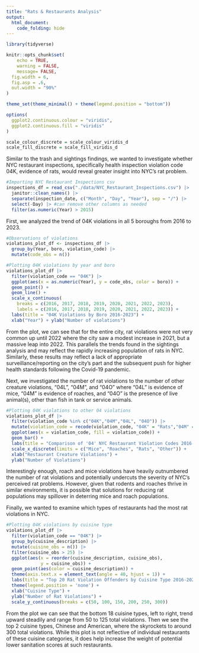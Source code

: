 ```yaml
---
title: "Rats & Restaurants Analysis"
output: 
  html_document:
    code_folding: hide
---
```


```r
library(tidyverse)

knitr::opts_chunk$set(
	echo = TRUE,
	warning = FALSE,
	message= FALSE,
  fig.width = 6,
  fig.asp = .6,
  out.width = "90%"
)

theme_set(theme_minimal() + theme(legend.position = "bottom"))

options(
  ggplot2.continuous.colour = "viridis",
  ggplot2.continuous.fill = "viridis"
)

scale_colour_discrete = scale_colour_viridis_d
scale_fill_discrete = scale_fill_viridis_d
```

Similar to the trash and sightings findings, we wanted to investigate whether NYC restaurant inspections, specifically health inspection violation code 04K, evidence of rats, would reveal greater insight into NYC's rat problem. 

```r
#Importing NYC Restaurant Inspections csv
inspections_df = read_csv("./data/NYC_Restaurant_Inspections.csv") |>
  janitor::clean_names() |>
  separate(inspection_date, c("Month", "Day", "Year"), sep = "/") |>
  select(-Day) |> #can remove other columns as needed
  filter(as.numeric(Year) > 2015)
```

First, we analyzed the trend of 04K violations in all 5 boroughs from 2016 to 2023.

```r
#Observations of violations
violations_plot_df <- inspections_df |>
  group_by(Year, boro, violation_code) |>
  mutate(code_obs = n())

#Plotting 04K violations by year and boro
violations_plot_df |>
  filter(violation_code == "04K") |>
  ggplot(aes(x = as.numeric(Year), y = code_obs, color = boro)) +
  geom_point() +
  geom_line() +
  scale_x_continuous(
    breaks = c(2016, 2017, 2018, 2019, 2020, 2021, 2022, 2023), 
    labels = c(2016, 2017, 2018, 2019, 2020, 2021, 2022, 2023)) +
  labs(title = "04K Violations by Boro 2016-2023") +
  xlab("Year") + ylab("Number of violations")
```

From the plot, we can see that for the entire city, rat violations were not very common up until 2022 where the city saw a modest increase in 2021, but a massive leap into 2022. This parallels the trends found in the sightings analysis and may reflect the rapidly increasing population of rats in NYC. Similarly, these results may reflect a lack of appropriate surveillance/reporting on the city's part and the subsequent push for higher health standards following the Covid-19 pandemic.

Next, we investigated the number of rat violations to the number of other creature violations, "04L", "04M", and "04O" where "04L" is evidence of mice, "04M" is evidence of roaches, and "04O" is the presence of live animal(s), other than fish in tank or service animals.

```r
#Plotting 04K violations to other 04 violations
violations_plot_df |>
  filter(violation_code %in% c("04K","04M","04L", "04O")) |>
  mutate(violation_code = recode(violation_code, "04K" = "Rats","04M" = "Roaches","04L" = "Mice", "04O" = "Other")) |>
  ggplot(aes(x = violation_code, fill = violation_code)) +
  geom_bar() +
  labs(title = "Comparison of '04' NYC Restaurant Violation Codes 2016-2023") +
  scale_x_discrete(limits = c("Mice", "Roaches", "Rats", "Other")) +
  xlab("Restaurant Creature Violations") +
  ylab("Number of Violations")
```

Interestingly enough, roach and mice violations have heavily outnumbered the number of rat violations and potentially undercuts the severity of NYC's perceived rat problems. However, given that rodents and roaches thrive in similar environments, it is possible that solutions for reducing rat populations may spillover in deterring mice and roach populations.

Finally, we wanted to examine which types of restaurants had the most rat violations in NYC.

```r
#Plotting 04K violations by cuisine type
violations_plot_df |>
  filter(violation_code == "04K") |>
  group_by(cuisine_description) |>
  mutate(cuisine_obs = n()) |>
  filter(cuisine_obs > 25) |>
  ggplot(aes(x = reorder(cuisine_description, cuisine_obs), 
             y = cuisine_obs)) +
  geom_point(aes(color = cuisine_description)) +
  theme(axis.text.x = element_text(angle = 40, hjust = 1)) +
  labs(title = "Top 20 Rat Violation Offenders by Cuisine Type 2016-2023") +
  theme(legend.position = 'none') +
  xlab("Cuisine Type") +
  ylab("Number of Rat Violations") +
  scale_y_continuous(breaks = c(50, 100, 150, 200, 250, 300))
```

From the plot we can see that the bottom 18 cuisine types, left to right, trend upward steadily and range from 50 to 125 total violations. Then we see the top 2 cuisine types, Chinese and American, where the skyrockets to around 300 total violations. While this plot is not reflective of individual restaurants of these cuisine categories, it does help increase the weight of potential lower sanitation scores at such restaurants.
